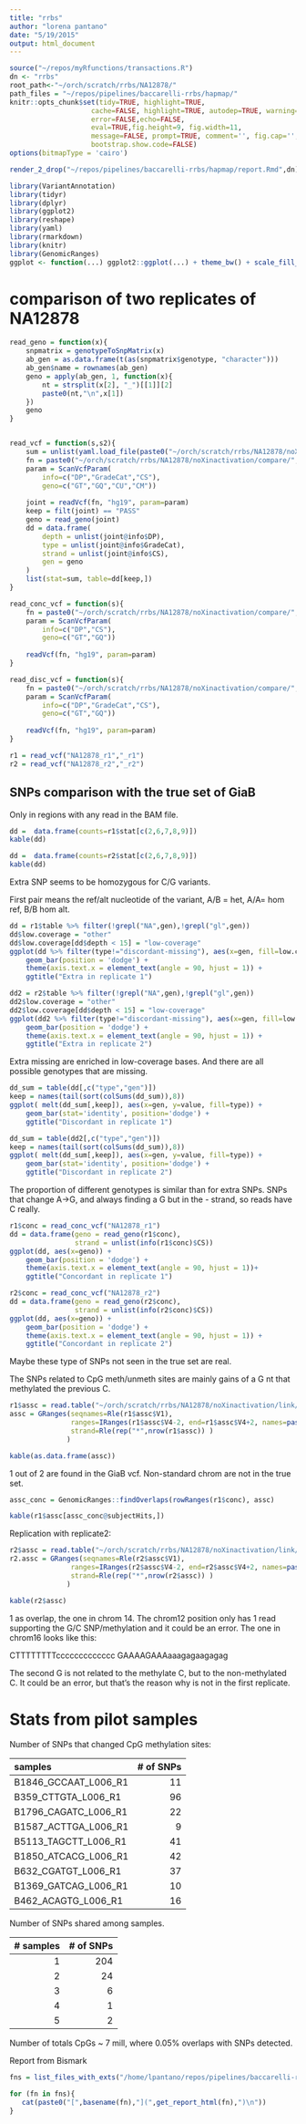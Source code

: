 ```yaml
---
title: "rrbs"
author: "lorena pantano"
date: "5/19/2015"
output: html_document
---
```


```r
source("~/repos/myRfunctions/transactions.R")
dn <- "rrbs"
root_path<-"~/orch/scratch/rrbs/NA12878/"
path_files = "~/repos/pipelines/baccarelli-rrbs/hapmap/"
knitr::opts_chunk$set(tidy=TRUE, highlight=TRUE, 
                    cache=FALSE, highlight=TRUE, autodep=TRUE, warning=FALSE, 
                    error=FALSE,echo=FALSE,
                    eval=TRUE,fig.height=9, fig.width=11,
                    message=FALSE, prompt=TRUE, comment='', fig.cap='', 
                    bootstrap.show.code=FALSE)
options(bitmapType = 'cairo')
```

```r
render_2_drop("~/repos/pipelines/baccarelli-rrbs/hapmap/report.Rmd",dn)
```

```r
library(VariantAnnotation)
library(tidyr)
library(dplyr)
library(ggplot2)
library(reshape)
library(yaml)
library(rmarkdown)
library(knitr)
library(GenomicRanges)
ggplot <- function(...) ggplot2::ggplot(...) + theme_bw() + scale_fill_brewer(palette = "Set1")
```

# comparison of two replicates of NA12878

```r
read_geno = function(x){
    snpmatrix = genotypeToSnpMatrix(x)
    ab_gen = as.data.frame(t(as(snpmatrix$genotype, "character")))
    ab_gen$name = rownames(ab_gen)
    geno = apply(ab_gen, 1, function(x){
        nt = strsplit(x[2], "_")[[1]][2]
        paste0(nt,"\n",x[1])
    })
    geno
}


read_vcf = function(s,s2){
    sum = unlist(yaml.load_file(paste0("~/orch/scratch/rrbs/NA12878/noXinactivation/compare/",s,"/out/bcbio.variation",s2,"-grading.yaml")))
    fn = paste0("~/orch/scratch/rrbs/NA12878/noXinactivation/compare/",s,"/out/NA12878-contestant-reference-discordance-annotate.vcf")
    param = ScanVcfParam(
        info=c("DP","GradeCat","CS"),
        geno=c("GT","GQ","CU","CM"))
    
    joint = readVcf(fn, "hg19", param=param)
    keep = filt(joint) == "PASS"
    geno = read_geno(joint)
    dd = data.frame(
        depth = unlist(joint@info$DP),
        type = unlist(joint@info$GradeCat),
        strand = unlist(joint@info$CS),
        gen = geno
    )
    list(stat=sum, table=dd[keep,])
}

read_conc_vcf = function(s){
    fn = paste0("~/orch/scratch/rrbs/NA12878/noXinactivation/compare/",s,"/out/NA12878-contestant-reference-concordance.vcf")
    param = ScanVcfParam(
        info=c("DP","CS"),
        geno=c("GT","GQ"))
    
    readVcf(fn, "hg19", param=param)
}

read_disc_vcf = function(s){
    fn = paste0("~/orch/scratch/rrbs/NA12878/noXinactivation/compare/",s,"/out/NA12878-contestant-reference-discordance-annotate.vcf")
    param = ScanVcfParam(
        info=c("DP","GradeCat","CS"),
        geno=c("GT","GQ"))
    
    readVcf(fn, "hg19", param=param)
}

r1 = read_vcf("NA12878_r1","_r1")
r2 = read_vcf("NA12878_r2","_r2")
```

## SNPs comparison with the true set of GiaB

Only in regions with any read in the BAM file.

```r
dd =  data.frame(counts=r1$stat[c(2,6,7,8,9)]) 
kable(dd)

dd =  data.frame(counts=r2$stat[c(2,6,7,8,9)]) 
kable(dd)

```

Extra SNP seems to be homozygous for C/G variants. 

First pair means the ref/alt nucleotide of the variant, A/B = het, A/A= hom ref, B/B hom alt.

```r
dd = r1$table %>% filter(!grepl("NA",gen),!grepl("gl",gen))
dd$low.coverage = "other"
dd$low.coverage[dd$depth < 15] = "low-coverage"
ggplot(dd %>% filter(type!="discordant-missing"), aes(x=gen, fill=low.coverage)) + 
    geom_bar(position = 'dodge') +
    theme(axis.text.x = element_text(angle = 90, hjust = 1)) +
    ggtitle("Extra in replicate 1")

dd2 = r2$table %>% filter(!grepl("NA",gen),!grepl("gl",gen))
dd2$low.coverage = "other"
dd2$low.coverage[dd$depth < 15] = "low-coverage"
ggplot(dd2 %>% filter(type!="discordant-missing"), aes(x=gen, fill=low.coverage)) + 
    geom_bar(position = 'dodge') +
    theme(axis.text.x = element_text(angle = 90, hjust = 1)) +
    ggtitle("Extra in replicate 2")
```

Extra missing are enriched in low-coverage bases. And there are all possible genotypes that are missing.

```r
dd_sum = table(dd[,c("type","gen")])
keep = names(tail(sort(colSums(dd_sum)),8))
ggplot( melt(dd_sum[,keep]), aes(x=gen, y=value, fill=type)) +
    geom_bar(stat='identity', position='dodge') +
    ggtitle("Discordant in replicate 1")

dd_sum = table(dd2[,c("type","gen")])
keep = names(tail(sort(colSums(dd_sum)),8))
ggplot( melt(dd_sum[,keep]), aes(x=gen, y=value, fill=type)) +
    geom_bar(stat='identity', position='dodge') +
    ggtitle("Discordant in replicate 2")

```

The proportion of different genotypes is similar than for extra SNPs.
SNPs that change A->G, and always finding a G but in the - strand, so 
reads have C really. 

```r
r1$conc = read_conc_vcf("NA12878_r1")
dd = data.frame(geno = read_geno(r1$conc),
                strand = unlist(info(r1$conc)$CS))
ggplot(dd, aes(x=geno)) + 
    geom_bar(position = 'dodge') +
    theme(axis.text.x = element_text(angle = 90, hjust = 1))+
    ggtitle("Concordant in replicate 1")

r2$conc = read_conc_vcf("NA12878_r2")
dd = data.frame(geno = read_geno(r2$conc),
                strand = unlist(info(r2$conc)$CS)) 
ggplot(dd, aes(x=geno)) + 
    geom_bar(position = 'dodge') +
    theme(axis.text.x = element_text(angle = 90, hjust = 1)) +
    ggtitle("Concordant in replicate 2")

```

Maybe these type of SNPs not seen in the true set are real.

The SNPs related to CpG meth/unmeth sites are mainly gains of a G nt that methylated the previous C.

```r
r1$assc = read.table("~/orch/scratch/rrbs/NA12878/noXinactivation/link/NA12878_r1_pairs.tsv", sep="\t")
assc = GRanges(seqnames=Rle(r1$assc$V1),
               ranges=IRanges(r1$assc$V4-2, end=r1$assc$V4+2, names=paste0(r1$assc$V1,r1$assc$V4) ),
               strand=Rle(rep("*",nrow(r1$assc)) )
              )

kable(as.data.frame(assc))

```

1 out of 2 are found in the GiaB vcf. Non-standard chrom are not in the true set.

```r

assc_conc = GenomicRanges::findOverlaps(rowRanges(r1$conc), assc)

kable(r1$assc[assc_conc@subjectHits,])

```


Replication with replicate2:

```r
r2$assc = read.table("~/orch/scratch/rrbs/NA12878/noXinactivation/link/NA12878_r2_pairs.tsv", sep="\t")
r2.assc = GRanges(seqnames=Rle(r2$assc$V1),
               ranges=IRanges(r2$assc$V4-2, end=r2$assc$V4+2, names=paste0(r2$assc$V1,r2$assc$V4) ),
               strand=Rle(rep("*",nrow(r2$assc)) )
              )

kable(r2$assc)

```

1 as overlap, the one in chrom 14. The chrom12 position only has 1 read supporting the G/C SNP/methylation and it could be an error. The one in chrom16 looks like this: 

CTTTTTTTTccccccccccccc
GAAAAGAAAaaagagaagagag

The second G is not related to the methylate C, but to the non-methylated C. It could be an error, but that's the reason why is not in the first replicate.

# Stats from pilot samples

Number of SNPs that changed CpG methylation sites:

samples                 # of SNPs
--------------------  -----------
B1846_GCCAAT_L006_R1           11
B359_CTTGTA_L006_R1            96
B1796_CAGATC_L006_R1           22
B1587_ACTTGA_L006_R1            9
B5113_TAGCTT_L006_R1           41
B1850_ATCACG_L006_R1           42
B632_CGATGT_L006_R1            37
B1369_GATCAG_L006_R1           10
B462_ACAGTG_L006_R1            16


Number of SNPs shared among samples.

  # samples    # of SNPs
-----------  -----------
          1          204
          2           24
          3            6
          4            1
          5            2
          

Number of totals CpGs ~ 7 mill, where 0.05% overlaps with SNPs detected.

 
Report from Bismark

```r
fns = list_files_with_exts("/home/lpantano/repos/pipelines/baccarelli-rrbs/pilot", "html")

for (fn in fns){
   cat(paste0("[",basename(fn),"](",get_report_html(fn),")\n"))
}

```


